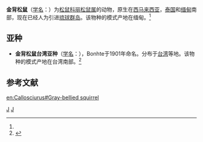 {{Speciesbox 
| taxon = Callosciurus caniceps
| status = LC
| status_system = iucn3.1
| status_ref = <ref name=iucn>{{IUCN2008|assessors=Duckworth, J. W.|year=2008|id=3594|title=Callosciurus caniceps|downloaded=2009-01-06}}</ref>
| image = Callosciurus caniceps caniceps - Kaeng Krachan.jpg
| authority = Gray, 1842<ref name='id718'>{{cite web| url =http://www.bioinfo.cn/db05/BjdwSpecies.php?action=view&id=718| title =金背松鼠| work =《中国动物物种编目数据库》| publisher =中国科学院微生物研究所| author =中国科学院动物研究所| accessdate =2009-03-27| deadurl =yes| archiveurl =https://web.archive.org/web/20160305025519/http://www.bioinfo.cn/db05/BjdwSpecies.php?action=view&id=718| archivedate =2016-03-05}}</ref>
}}

'''金背松鼠'''（[[学名|学名]]：{{lang|la|''Callosciurus caniceps''}}）为[[松鼠科|松鼠科]][[丽松鼠属|丽松鼠属]]的动物，原生在[[西马来西亚|西马来西亚]]，[[泰国|泰国]]和[[缅甸|缅甸]]南部，现在已经人为引进[[琉球群岛|琉球群岛]]。该物种的模式产地在缅甸。<ref name='id718'/>

==亚种==
*'''金背松鼠台湾亚种'''（[[学名|学名]]：{{lang|la|''Callosciurus caniceps thaiwanensis''}}），Bonhte于1901年命名。分布于[[台湾|台湾]]等地。该物种的模式产地在台湾南部。<ref name='id719'>{{cite web| url =http://www.bioinfo.cn/db05/BjdwSpecies.php?action=view&id=719| title =金背松鼠台湾亚种| work =《中国动物物种编目数据库》| publisher =中国科学院微生物研究所| author =中国科学院动物研究所| accessdate =2009-03-27| deadurl =yes| archiveurl =https://web.archive.org/web/20160305054212/http://www.bioinfo.cn/db05/BjdwSpecies.php?action=view&id=719| archivedate =2016-03-05}}</ref>

== 参考文献 ==
{{reflist}}
{{Taxonbar}}

[[Category:丽松鼠属|J]]
[[Category:争议种|J]]

[[en:Callosciurus#Gray-bellied_squirrel|en:Callosciurus#Gray-bellied squirrel]]